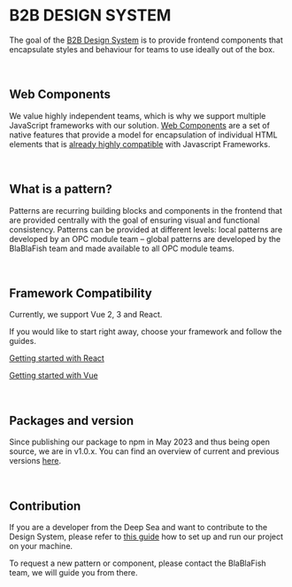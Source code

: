 
<Meta title="Overview" />

# B2B DESIGN SYSTEM

The goal of the [B2B Design System](https://github.com/otto-de/b2b-design-system) is to provide frontend components that encapsulate styles and behaviour for teams
to use ideally out of the box.

<br />

## Web Components

We value highly independent teams, which is why we support multiple JavaScript frameworks with our
solution. [Web
Components](https://www.webcomponents.org/) are a set of native features that provide a model for encapsulation of
individual HTML elements that is [already highly compatible](https://custom-elements-everywhere.com/) with Javascript Frameworks.

<br />

## What is a pattern?

Patterns are recurring building blocks and components in the frontend that are provided centrally with the goal of
ensuring visual and functional consistency. Patterns can be provided at different levels: local patterns
are developed by an OPC module team – global patterns are developed by the BlaBlaFish team and made available to all
OPC module teams.

<br />

## Framework Compatibility

Currently, we support Vue 2, 3 and React.

If you would like to start right away, choose your framework and follow the guides.

[Getting started with React](?path=/docs/getting-started-react--docs)

[Getting started with Vue](?path=/docs/getting-started-vue--docs)

<br />

## Packages and version

Since publishing our package to npm in May 2023 and thus being open source, we are in v1.0.x.
You can find an overview of current and previous versions [here](https://github.com/otto-de/b2b-design-system/releases).

<br />

## Contribution

If you are a developer from the Deep Sea and want to contribute to the Design System, please refer to [this guide](?path=/docs/guidelines-contribution--docs)
how to set up and run our project on your machine.

To request a new pattern or component, please contact the BlaBlaFish team, we will guide you from there.
